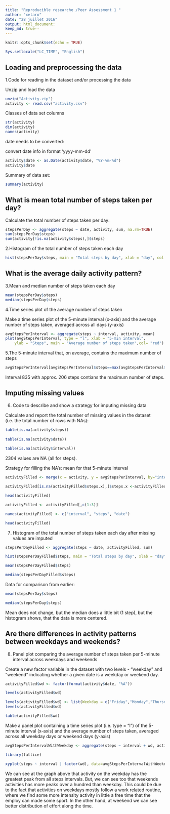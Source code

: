 ```yaml
---
title: "Reproducible researche /Peer Assessment 1 "
author: "xetaro"
date: "28 juillet 2016"
output: html_document:
keep_md: true--
---
```

```r
knitr::opts_chunk$set(echo = TRUE)
```
```r
Sys.setlocale("LC_TIME", "English")

```
## Loading and preprocessing the data

1.Code for reading in the dataset and/or processing the data 

 Unzip and load the data 
```r
unzip("Activity.zip")
activity <- read.csv("activity.csv")
```
 Classes of data set columns
```r
str(activity)
dim(activity)
names(activity)
```
date needs to be converted:

convert date info in format 'yyyy-mm-dd'
```r
activity$date <- as.Date(activity$date, "%Y-%m-%d")
activity$date
```
Summary of data set:

```r
summary(activity)
```
## What is mean total number of steps taken per day?

Calculate the total number of steps taken per day:
        
```r
stepsPerDay <- aggregate(steps ~ date, activity, sum, na.rm=TRUE)
sum(stepsPerDay$steps)
sum(activity[!is.na(activity$steps),]$steps)
```
2.Histogram of the total number of steps taken each day

```r
hist(stepsPerDay$steps, main = "Total steps by day", xlab = "day", col = "green")
```
## What is the average daily activity pattern?

3.Mean and median number of steps taken each day

```r
mean(stepsPerDay$steps)
median(stepsPerDay$steps)

```

4.Time series plot of the average number of steps taken

 Make a time series plot of the 5-minute interval (x-axis) 
 and the average number of steps taken, averaged across all days (y-axis)

```r
avgStepsPerInterval <- aggregate(steps ~ interval, activity, mean)
plot(avgStepsPerInterval, type = "l", xlab = "5-min interval", 
    ylab = "Steps", main = "Average number of steps taken",col= "red")
```
5.The 5-minute interval that, on average, contains the maximum number of steps

```r
avgStepsPerInterval[avgStepsPerInterval$steps==max(avgStepsPerInterval$steps),]
```

Interval 835 with approx. 206 steps contians the maximum number of steps.

## Imputing missing values

 6. Code to describe and show a strategy for imputing missing data

 Calculate and report the total number of missing values in the dataset
 (i.e. the total number of rows with NAs):
        
```r
table(is.na(activity$steps))
 
table(is.na(activity$date))
 
table(is.na(activity$interval))

```
2304 values are NA (all for steps).

Strategy for filling the NA's: mean for that 5-minute interval

```r
activityFilled <- merge(x = activity, y = avgStepsPerInterval, by="interval", all.x=T)

activityFilled[is.na(activityFilled$steps.x),]$steps.x <-activityFilled[is.na(activityFilled$steps.x),]$steps.y 

head(activityFilled)

activityFilled <- activityFilled[,c(1:3)]

names(activityFilled) <- c("interval", "steps", "date")

head(activityFilled)
```
7. Histogram of the total number of steps taken each day after missing values are imputed

```r
stepsPerDayFilled <- aggregate(steps ~ date, activityFilled, sum)

hist(stepsPerDayFilled$steps, main = "Total steps by day", xlab = "day", col = "orange")

mean(stepsPerDayFilled$steps)

median(stepsPerDayFilled$steps)

```
 Data for comparison from earlier:
```r
mean(stepsPerDay$steps)

median(stepsPerDay$steps)

```
 Mean does not change, but the median does a little bit (1 step), but the histogram shows, 
 that the data is more centered.
 
## Are there differences in activity patterns between weekdays and weekends?

8. Panel plot comparing the average number of steps taken per 5-minute interval across weekdays and weekends

 Create a new factor variable in the dataset with two levels - "weekday" and "weekend" 
 indicating whether a given date is a weekday or weekend day.

```r
activityFilled$wd <- factor(format(activity$date, "%A"))

levels(activityFilled$wd)

levels(activityFilled$wd) <- list(Weekday = c("Friday","Monday","Thursday","Tuesday","Wednesday"), Weekend = c("Saturday","Sunday"))
levels(activityFilled$wd)

table(activityFilled$wd)

```
Make a panel plot containing a time series plot (i.e. type = "l") of the 5-minute interval (x-axis) 
and the average number of steps taken, averaged across all weekday days or weekend days (y-axis)

```r
avgStepsPerIntervalWithWeekday <- aggregate(steps ~ interval + wd, activityFilled, mean)

library(lattice)

xyplot(steps ~ interval | factor(wd), data=avgStepsPerIntervalWithWeekday, type = "l", layout=c(1,2))

```
We can see at the graph above that activity on the weekday has the greatest peak from all steps intervals. But, we can see too that weekends activities has more peaks over a hundred than weekday. This could be due to the fact that activities on weekdays mostly follow a work related routine, where we find some more intensity activity in little a free time that the employ can made some sport. In the other hand, at weekend we can see better distribution of effort along the time.

